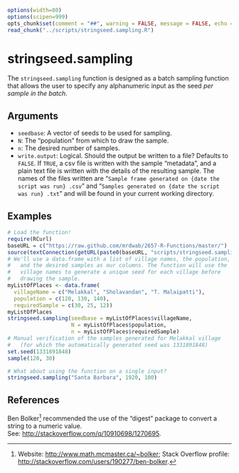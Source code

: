 
```r
options(width=80)
options(scipen=999)
opts_chunk$set(comment = "##", warning = FALSE, message = FALSE, echo = TRUE, tidy = FALSE, size="small")
read_chunk("../scripts/stringseed.sampling.R")
```

# stringseed.sampling

The `stringseed.sampling` function is designed as a batch sampling function that allows the user to specify any alphanumeric input as the seed *per sample in the batch*.

## Arguments

* `seedbase`: A vector of seeds to be used for sampling.
* `N`: The "population" from which to draw the sample.
* `n`: The desired number of samples.
* `write.output`: Logical. Should the output be written to a file? Defaults to `FALSE`. If `TRUE`, a csv file is written with the sample "metadata", and a plain text file is written with the details of the resulting sample. The names of the files written are "`Sample frame generated on {date the script was run} .csv`" and "`Samples generated on {date the script was run} .txt`" and will be found in your current working directory.

## Examples

```r
# Load the function!
require(RCurl)
baseURL = c("https://raw.github.com/mrdwab/2657-R-Functions/master/")
source(textConnection(getURL(paste0(baseURL, "scripts/stringseed.sampling.R"))))
# We'll use a data.frame with a list of village names, the population,
#   and the desired samples as our columns. The function will use the 
#   village names to generate a unique seed for each village before
#   drawing the sample.
myListOfPlaces <- data.frame(
  villageName = c("Melakkal", "Sholavandan", "T. Malaipatti"),
  population = c(120, 130, 140),
  requiredSample = c(30, 25, 12))
myListOfPlaces
stringseed.sampling(seedbase = myListOfPlaces$villageName,
                    N = myListOfPlaces$population,
                    n = myListOfPlaces$requiredSample)
# Manual verification of the samples generated for Melakkal village
#   (for which the automatically generated seed was 1331891848)
set.seed(1331891848)
sample(120, 30)

# What about using the function on a single input?
stringseed.sampling("Santa Barbara", 1920, 100)
```

## References

Ben Bolker[^benbolker] recommended the use of the "digest" package to convert a string to a numeric value.\
See: [http://stackoverflow.com/q/10910698/1270695](http://stackoverflow.com/q/10910698/1270695).

[^benbolker]: Website: [http://www.math.mcmaster.ca/\~bolker](http://www.math.mcmaster.ca/\~bolker); Stack Overflow profile: [http://stackoverflow.com/users/190277/ben-bolker](http://stackoverflow.com/users/190277/ben-bolker).